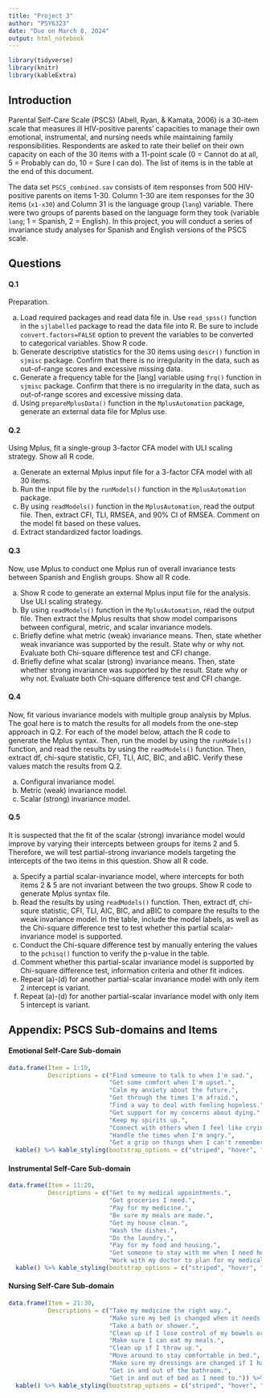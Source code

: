 ```yaml
---
title: "Project 3"
author: "PSY6323"
date: "Due on March 8, 2024"
output: html_notebook
---
```


```r
library(tidyverse)
library(knitr)
library(kableExtra)
```

## Introduction
Parental Self-Care Scale (PSCS) (Abell, Ryan, & Kamata, 2006) is a 30-item scale that measures ill HIV-positive parents' capacities to manage their own emotional, instrumental, and nursing needs while maintaining family responsibilities. Respondents are asked to rate their belief on their own capacity on each of the 30 items with a 11-point scale (0 = Cannot do at all, 5 =  Probably can do, 10 = Sure I can do). The list of items is in the table at the end of this document.

The data set `PSCS_combined.sav` consists of item responses from 500 HIV-positive parents on items 1-30. Column 1-30 are item responses for the 30 items (`x1-x30`) and Column 31 is the language group (`lang`) variable. There were two groups of parents based on the language form they took (variable `lang`; 1 = Spanish, 2 = English). In this project, you will conduct a series of invariance study analyses for Spanish and English versions of the PSCS scale.  

## Questions
#### Q.1
Preparation.

(a) Load required packages and read data file in. Use `read_spss()` function in the `sjlabelled` package to read the data file into R. Be sure to include `convert.factors=FALSE` option to prevent the variables to be converted to categorical variables. Show R code.  
(b) Generate descriptive statistics for the 30 items using `descr()` function in `sjmisc` package. Confirm that there is no irregularity in the data, such as out-of-range scores and excessive missing data.  
(c) Generate a frequency table for the [lang] variable using `frq()` function in `sjmisc` package. Confirm that there is no irregularity in the data, such as out-of-range scores and excessive missing data.  
(d) Using `prepareMplusData()` function in the `MplusAutomation` package, generate an external data file for Mplus use.

#### Q.2
Using Mplus, fit a single-group 3-factor CFA model with ULI scaling strategy. Show all R code.   

(a) Generate an external Mplus input file for a 3-factor CFA model with all 30 items.  
(b) Run the input file by the `runModels()` function in the `MplusAutomation` package.  
(c) By using `readModels()` function in the `MplusAutomation`, read the output file. Then, extract CFI, TLI, RMSEA, and 90% CI of RMSEA. Comment on the model fit based on these values.  
(d) Extract standardized factor loadings.   

#### Q.3
Now, use Mplus to conduct one Mplus run of overall invariance tests between Spanish and English groups. Show all R code. 

(a) Show R code to generate an external Mplus input file for the analysis. Use ULI scaling strategy.  
(b) By using `readModels()` function in the `MplusAutomation`, read the output file. Then extract the Mplus results that show model comparisons between configural, metric, and scalar invariance models. 
(c) Briefly define what metric (weak) invariance means. Then, state whether weak invariance was supported by the result. State why or why not. Evaluate both Chi-square difference test and CFI change.  
(d) Briefly define what scalar (strong) invariance means. Then, state whether strong invariance was supported by the result. State why or why not. Evaluate both Chi-square difference test and CFI change.  

#### Q.4
Now, fit various invariance models with multiple group analysis by Mplus. The goal here is to match the results for all models from the one-step approach in Q.2. For each of the model below, attach the R code to generate the Mplus syntax. Then, run the model by using the `runModels()` function, and read the results by using the `readModels()` function. Then, extract  df, chi-squre statistic, CFI, TLI, AIC, BIC, and aBIC. Verify these values match the results from Q.2.   

(a) Configural invariance model.  
(b) Metric (weak) invariance model.  
(c) Scalar (strong) invariance model.  

#### Q.5
It is suspected that the fit of the scalar (strong) invariance model would improve by varying their intercepts between groups for items 2 and 5. Therefore, we will test partial-strong invariance models targeting the intercepts of the two items in this question. Show all R code.  

(a) Specify a partial scalar-invariance model, where intercepts for both items 2 & 5 are not invariant between the two groups. Show R code to generate Mplus syntax file.  
(b) Read the results by using `readModels()` function. Then, extract df, chi-squre statistic, CFI, TLI, AIC, BIC, and aBIC to compare the results to the weak invariance model. In the table, include the model labels, as well as the Chi-square difference test to test whether this partial scalar-invariance model is supported.  
(c) Conduct the Chi-square difference test by manually entering the values to the `pchisq()` function to verify the p-value in the table. 
(d) Comment whether this partial-scalar invariance model is supported by Chi-square difference test, information criteria and other fit indices.  
(e) Repeat (a)-(d) for another partial-scalar invariance model with only item 2 intercept is variant. 
(f) Repeat (a)-(d) for another partial-scalar invariance model with only item 5 intercept is variant.

## Appendix: PSCS Sub-domains and Items
#### Emotional Self-Care Sub-domain
```r
data.frame(Item = 1:10,
           Descriptions = c("Find someone to talk to when I'm sad.",
                            "Get some comfort when I'm upset.",
                            "Calm my anxiety about the future.",
                            "Get through the times I'm afraid.",
                            "Find a way to deal with feeling hopeless.",
                            "Get support for my concerns about dying.",
                            "Keep my spirits up.",
                            "Connect with others when I feel like crying.",
                            "Handle the times when I'm angry.",
                            "Get a grip on things when I can't remember well or am confused.")) %>% 
  kable() %>% kable_styling(bootstrap_options = c("striped", "hover", "condensed"))
```
#### Instrumental Self-Care Sub-domain
```r
data.frame(Item = 11:20,
           Descriptions = c("Get to my medical appointments.",
                            "Get groceries I need.",
                            "Pay for my medicine.",
                            "Be sure my meals are made.",
                            "Get my house clean.",
                            "Wash the dishes.",
                            "Do the laundry.",
                            "Pay for my food and housing.",
                            "Get someone to stay with me when I need help.",
                            "Work with my doctor to plan for my medical care.")) %>% 
  kable() %>% kable_styling(bootstrap_options = c("striped", "hover", "condensed"))
```
#### Nursing Self-Care Sub-domain
```r
data.frame(Item = 21:30,
           Descriptions = c("Take my medicine the right way.",
                            "Make sure my bed is changed when it needs it.",
                            "Take a bath or shower.",
                            "Clean up if I lose control of my bowels or bladder.",
                            "Make sure I can eat my meals.",
                            "Clean up if I throw up.",
                            "Move around to stay comfortable in bed.",
                            "Make sure my dressings are changed if I have sores.",
                            "Get in and out of the bathroom.",
                            "Get in and out of bed as I need to.")) %>% 
  kable() %>% kable_styling(bootstrap_options = c("striped", "hover", "condensed"))
```

